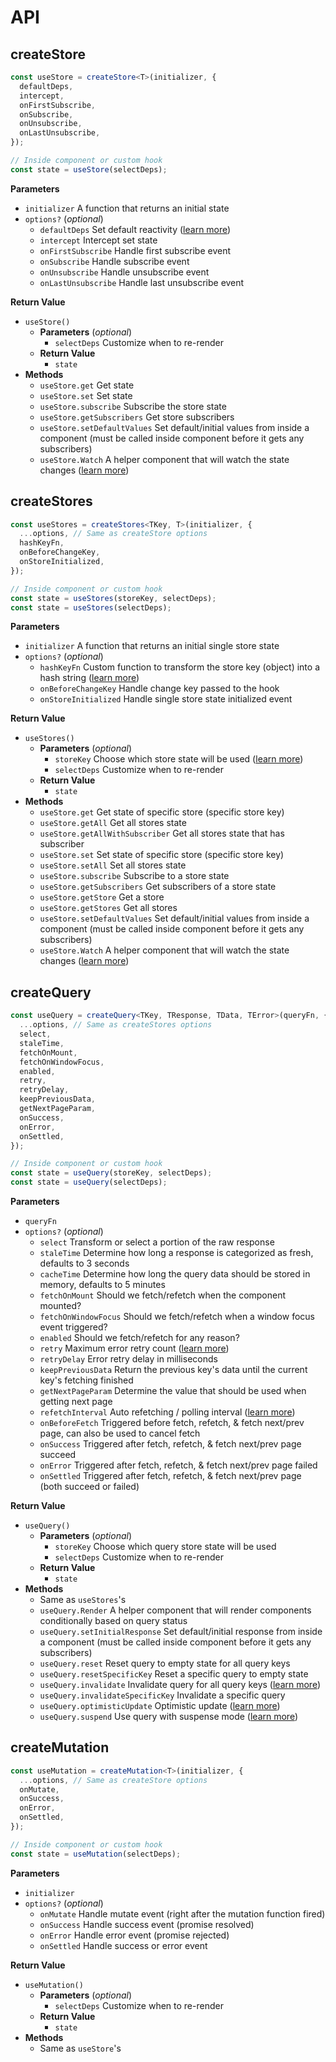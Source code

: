 # API

## createStore

```ts
const useStore = createStore<T>(initializer, {
  defaultDeps,
  intercept,
  onFirstSubscribe,
  onSubscribe,
  onUnsubscribe,
  onLastUnsubscribe,
});

// Inside component or custom hook
const state = useStore(selectDeps);
```

**Parameters**

<div className="[&_ul]:text-sm">

- `initializer` A function that returns an initial state
- `options?` (_optional_)
  - `defaultDeps` Set default reactivity ([learn more](/docs/store/introduction#set-default-reactivity))
  - `intercept` Intercept set state
  - `onFirstSubscribe` Handle first subscribe event
  - `onSubscribe` Handle subscribe event
  - `onUnsubscribe` Handle unsubscribe event
  - `onLastUnsubscribe` Handle last unsubscribe event

</div>

**Return Value**

<div className="[&_ul_ul]:text-sm">

- `useStore()`
  - **Parameters** (_optional_)
    - `selectDeps` Customize when to re-render
  - **Return Value**
    - `state`
- **Methods**
  - `useStore.get` Get state
  - `useStore.set` Set state
  - `useStore.subscribe` Subscribe the store state
  - `useStore.getSubscribers` Get store subscribers
  - `useStore.setDefaultValues` Set default/initial values from inside a component (must be called inside component before it gets any subscribers)
  - `useStore.Watch` A helper component that will watch the state changes ([learn more](/docs/store/watch-component))

</div>

## createStores

```ts
const useStores = createStores<TKey, T>(initializer, {
  ...options, // Same as createStore options
  hashKeyFn,
  onBeforeChangeKey,
  onStoreInitialized,
});

// Inside component or custom hook
const state = useStores(storeKey, selectDeps);
const state = useStores(selectDeps);
```

**Parameters**

<div className="[&_ul]:text-sm">

- `initializer` A function that returns an initial single store state
- `options?` (_optional_)
  - `hashKeyFn` Custom function to transform the store key (object) into a hash string ([learn more](/docs/stores/introduction#store-key))
  - `onBeforeChangeKey` Handle change key passed to the hook
  - `onStoreInitialized` Handle single store state initialized event

</div>

**Return Value**

<div className="[&_ul_ul]:text-sm">

- `useStores()`
  - **Parameters** (_optional_)
    - `storeKey` Choose which store state will be used ([learn more](/docs/stores/introduction#store-key))
    - `selectDeps` Customize when to re-render
  - **Return Value**
    - `state`
- **Methods**
  - `useStore.get` Get state of specific store (specific store key)
  - `useStore.getAll` Get all stores state
  - `useStore.getAllWithSubscriber` Get all stores state that has subscriber
  - `useStore.set` Set state of specific store (specific store key)
  - `useStore.setAll` Set all stores state
  - `useStore.subscribe` Subscribe to a store state
  - `useStore.getSubscribers` Get subscribers of a store state
  - `useStore.getStore` Get a store
  - `useStore.getStores` Get all stores
  - `useStore.setDefaultValues` Set default/initial values from inside a component (must be called inside component before it gets any subscribers)
  - `useStore.Watch` A helper component that will watch the state changes ([learn more](/docs/store/watch-component))

</div>

## createQuery

```ts
const useQuery = createQuery<TKey, TResponse, TData, TError>(queryFn, {
  ...options, // Same as createStores options
  select,
  staleTime,
  fetchOnMount,
  fetchOnWindowFocus,
  enabled,
  retry,
  retryDelay,
  keepPreviousData,
  getNextPageParam,
  onSuccess,
  onError,
  onSettled,
});

// Inside component or custom hook
const state = useQuery(storeKey, selectDeps);
const state = useQuery(selectDeps);
```

**Parameters**

<div className="[&_ul]:text-sm">

- `queryFn`
- `options?` (_optional_)
  - `select` Transform or select a portion of the raw response
  - `staleTime` Determine how long a response is categorized as fresh, defaults to 3 seconds
  - `cacheTime` Determine how long the query data should be stored in memory, defaults to 5 minutes
  - `fetchOnMount` Should we fetch/refetch when the component mounted?
  - `fetchOnWindowFocus` Should we fetch/refetch when a window focus event triggered?
  - `enabled` Should we fetch/refetch for any reason?
  - `retry` Maximum error retry count ([learn more](/docs/query/error-retries))
  - `retryDelay` Error retry delay in milliseconds
  - `keepPreviousData` Return the previous key's data until the current key's fetching finished
  - `getNextPageParam` Determine the value that should be used when getting next page
  - `refetchInterval` Auto refetching / polling interval ([learn more](/docs/query/polling))
  - `onBeforeFetch` Triggered before fetch, refetch, & fetch next/prev page, can also be used to cancel fetch
  - `onSuccess` Triggered after fetch, refetch, & fetch next/prev page succeed
  - `onError` Triggered after fetch, refetch, & fetch next/prev page failed
  - `onSettled` Triggered after fetch, refetch, & fetch next/prev page (both succeed or failed)

</div>

**Return Value**

<div className="[&_ul_ul]:text-sm">

- `useQuery()`
  - **Parameters** (_optional_)
    - `storeKey` Choose which query store state will be used
    - `selectDeps` Customize when to re-render
  - **Return Value**
    - `state`
- **Methods**
  - Same as `useStores`'s
  - `useQuery.Render` A helper component that will render components conditionally based on query status
  - `useQuery.setInitialResponse` Set default/initial response from inside a component (must be called inside component before it gets any subscribers)
  - `useQuery.reset` Reset query to empty state for all query keys
  - `useQuery.resetSpecificKey` Reset a specific query to empty state
  - `useQuery.invalidate` Invalidate query for all query keys ([learn more](/docs/query/query-invalidation))
  - `useQuery.invalidateSpecificKey` Invalidate a specific query
  - `useQuery.optimisticUpdate` Optimistic update ([learn more](/docs/query/optimistic-update))
  - `useQuery.suspend` Use query with suspense mode ([learn more](/docs/query/suspense))

</div>

## createMutation

```ts
const useMutation = createMutation<T>(initializer, {
  ...options, // Same as createStore options
  onMutate,
  onSuccess,
  onError,
  onSettled,
});

// Inside component or custom hook
const state = useMutation(selectDeps);
```

**Parameters**

<div className="[&_ul]:text-sm">

- `initializer`
- `options?` (_optional_)
  - `onMutate` Handle mutate event (right after the mutation function fired)
  - `onSuccess` Handle success event (promise resolved)
  - `onError` Handle error event (promise rejected)
  - `onSettled` Handle success or error event

</div>

**Return Value**

<div className="[&_ul_ul]:text-sm">

- `useMutation()`
  - **Parameters** (_optional_)
    - `selectDeps` Customize when to re-render
  - **Return Value**
    - `state`
- **Methods**
  - Same as `useStore`'s

</div>
